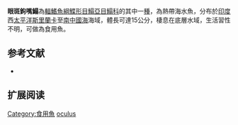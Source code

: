{{Speciesbox
| name = 眼斑鉤嘴鰨
| status = NE
| status_system = IUCN3.1
| image = 
| image_width = 250px
| genus = Heteromycteris
| species = oculus
| authority = [[Alcock|Alcock]], [[1889|1889]]
| synonyms = *''Solea oculus,Alcock, 1889''
}}

'''眼斑鉤嘴鰨'''為[[輻鰭魚綱|輻鰭魚綱]][[鰈形目|鰈形目]][[鰨亞目|鰨亞目]][[鰨科|鰨科]]的其中一[[種|種]]，為熱帶海水魚，分布於[[印度|印度]]西[[太平洋|太平洋]][[斯里蘭卡|斯里蘭卡]]至[[南中國海|南中國海]]海域，體長可達15公分，棲息在底層水域，生活習性不明，可做為食用魚。
==参考文献==
*{{FishBase_species|genus=Heteromycteris|species=oculus|year=2014|month=4}}

== 扩展阅读 ==
{{refbegin}}
{{wikispecies-inline|Heteromycteris oculus|眼斑鉤嘴鰨}}
{{refend}}
{{Taxonbar|from=Q2451085}}

[[Category:食用魚|Category:食用魚]]
[[Category:鉤嘴鰨屬|oculus]]


{{魚類小作品}}